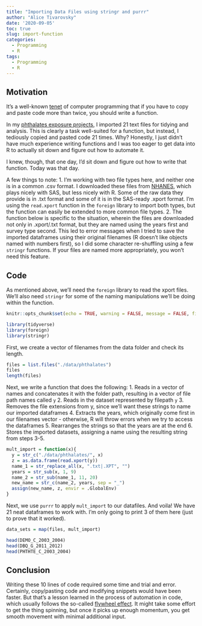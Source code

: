 ```yaml
---
title: "Importing Data Files using stringr and purrr"
author: "Alice Tivarovsky"
date: '2020-09-05'
toc: true
slug: import-function
categories:
  - Programming
  - R
tags:
  - Programming
  - R
---
```


## Motivation

It's a well-known [tenet](https://en.wikipedia.org/wiki/Rule_of_three_(computer_programming)) of computer programming that if you have to copy and paste code more than twice, you should write a function.  

In my [phthalates exposure projects](/blog/2020-05-30-phthalates), I imported 21 text files for tidying and analysis. This is clearly a task well-suited for a function, but instead, I tediously copied and pasted code 21 times. Why? Honestly, I just didn't have much experience writing functions and I was too eager to get data into R to actually sit down and figure out how to automate it. 

I knew, though, that one day, I'd sit down and figure out how to write that function. Today was that day. 

A few things to note: 
1. I'm working with two file types here, and neither one is in a common .csv format. I downloaded these files from [NHANES](https://wwwn.cdc.gov/nchs/nhanes/default.aspx), which plays nicely with SAS, but less nicely with R. Some of the raw data they provide is in .txt format and some of it is in the SAS-ready .xport format. I'm using the `read.xport` function in the `foreign` library to import both types, but the function can easily be extended to more common file types. 
2. The function below is specific to the situation, wherein the files are downloaded not only in .xport/.txt format, but they are named using the years first and survey type second. This led to error messages when I tried to save the imported dataframes using their original filenames (R doesn't like objects named with numbers first), so I did some character re-shuffling using a few `stringr` functions. If your files are named more appropriately, you won't need this feature.  

## Code

As mentioned above, we'll need the `foreign` library to read the xport files. We'll also need `stringr` for some of the naming manipulations we'll be doing within the function. 
```r
knitr::opts_chunk$set(echo = TRUE, warning = FALSE, message = FALSE, fig.align = "center")
```


```r
library(tidyverse)
library(foreign)
library(stringr)

```

First, we create a vector of filenames from the data folder and check its length.
```r
files = list.files("./data/phthalates")
files
length(files)

```

Next, we write a function that does the following: 
1. Reads in a vector of names and concatenates it with the folder path, resulting in a vector of file path names called `y`
2. Reads in the dataset represented by filepath `y`
3. Removes the file extensions from y, since we'll want these strings to name our imported dataframes
4. Extracts the years, which originally come first in our filenames vector - otherwise, R will throw errors when we try to access the dataframes
5. Rearranges the strings so that the years are at the end
6. Stores the imported datasets, assigning a name using the resulting string from steps 3-5. 
```r
mult_import = function(x){
  y = str_c("./data/phthalates/", x) 
  z = as.data.frame(read.xport(y))
  name_1 = str_replace_all(x, ".txt|.XPT", "")
  years = str_sub(x, 1, 9)
  name_2 = str_sub(name_1, 11, 20)
  new_name = str_c(name_2, years, sep = "_")
  assign(new_name, z, envir = .GlobalEnv)
}

```

Next, we use `purrr` to apply `mult_import` to our datafiles. And voila! We have 21 neat dataframes to work with. I'm only going to print 3 of them here (just to prove that it worked). 
```r
data_sets = map(files, mult_import)

head(DEMO_C_2003_2004)
head(DBQ_G_2011_2012)
head(PHTHTE_C_2003_2004)

```

## Conclusion

Writing these 10 lines of code required some time and trial and error. Certainly, copy/pasting code and modifying snippets would have been faster. But that's a lesson learned in the process of automation in code, which usually follows the so-called [flywheel effect](https://www.jimcollins.com/concepts/the-flywheel.html). It might take some effort to get the thing spinning, but once it picks up enough momentum, you get smooth movement with minimal additional input.  

